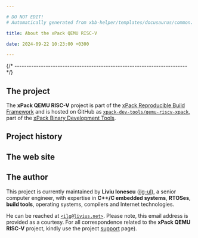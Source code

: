 ```yaml
---

# DO NOT EDIT!
# Automatically generated from xbb-helper/templates/docusaurus/common.

title: About the xPack QEMU RISC-V

date: 2024-09-22 10:23:00 +0300

---
```



{/* ------------------------------------------------------------------------ */}

## The project

The **xPack QEMU RISC-V** project is part of the
[xPack Reproducible Build Framework](https://xpack.github.io)
and is hosted on GitHub as
[`xpack-dev-tools/qemu-riscv-xpack`](https://github.com/xpack-dev-tools/qemu-riscv-xpack),
part of the [xPack Binary Development Tools](https://github.com/xpack-dev-tools/).

<MoreIntro/>

## Project history

<History/>

## The web site

<Website/>

## The author

This project is currently maintained by **Liviu Ionescu**
([ilg-ul](https://github.com/ilg-ul)),
a senior computer engineer, with expertise in **C++/C embedded systems**,
**RTOSes**, **build tools**, operating systems, compilers
and Internet technologies.

He can be reached at [`<ilg@livius.net>`](mailto:ilg@livius.net).
Please note, this email address is provided as a courtesy.
For all correspondence related to the **xPack QEMU RISC-V**
project, kindly use the project [support](/docs/support/) page).
